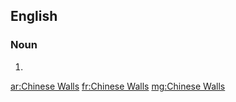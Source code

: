==English==

===Noun===
{{head|en|noun plural form}}
# {{plural of|Chinese Wall|lang=en}}

[[ar:Chinese Walls]]
[[fr:Chinese Walls]]
[[mg:Chinese Walls]]